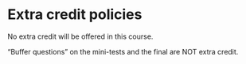 # Extra credit policies {#extracredit}

No extra credit will be offered in this course.

"Buffer questions" on the mini-tests and the final are NOT extra credit.

<!-- Exam revision assignments are not extra credit and do not add points to your test score. -->
